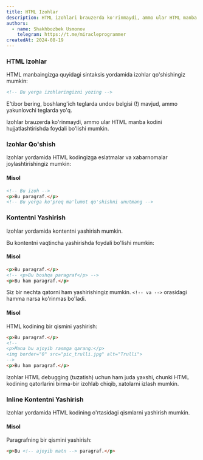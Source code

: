 ```yaml
---
title: HTML Izohlar
description: HTML izohlari brauzerda ko'rinmaydi, ammo ular HTML manba kodini hujjatlashtirishga yordam beradi.
authors:
  - name: Shakhbozbek Usmonov
    telegram: https://t.me/miracleprogrammer
createdAt: 2024-08-19
---
```


### HTML Izohlar

HTML manbaingizga quyidagi sintaksis yordamida izohlar qo'shishingiz mumkin:

```html
<!-- Bu yerga izohlaringizni yozing -->
```

E'tibor bering, boshlang'ich teglarda undov belgisi (!) mavjud, ammo yakunlovchi teglarda yo'q.

<Callout type='warn' title='Eslatma'>
  Izohlar brauzerda ko'rinmaydi, ammo ular HTML manba kodini hujjatlashtirishda foydali bo'lishi mumkin.
</Callout>

### Izohlar Qo'shish
Izohlar yordamida HTML kodingizga eslatmalar va xabarnomalar joylashtirishingiz mumkin:

#### Misol
```html
<!-- Bu izoh -->
<p>Bu paragraf.</p>
<!-- Bu yerga ko'proq ma'lumot qo'shishni unutmang -->
```

### Kontentni Yashirish
Izohlar yordamida kontentni yashirish mumkin.

Bu kontentni vaqtincha yashirishda foydali bo'lishi mumkin:

#### Misol
```html
<p>Bu paragraf.</p>
<!-- <p>Bu boshqa paragraf</p> -->
<p>Bu ham paragraf.</p>
```

Siz bir nechta qatorni ham yashirishingiz mumkin. `<!-- va -->` orasidagi hamma narsa ko'rinmas bo'ladi.

#### Misol
HTML kodining bir qismini yashirish:

```html
<p>Bu paragraf.</p>
<!--
<p>Mana bu ajoyib rasmga qarang:</p>
<img border="0" src="pic_trulli.jpg" alt="Trulli">
-->
<p>Bu ham paragraf.</p>
```

<Callout>
  Izohlar HTML debugging (tuzatish) uchun ham juda yaxshi, chunki HTML kodining qatorlarini birma-bir izohlab chiqib, xatolarni izlash mumkin.
</Callout>

### Inline Kontentni Yashirish
Izohlar yordamida HTML kodining o'rtasidagi qismlarni yashirish mumkin.

#### Misol
Paragrafning bir qismini yashirish:

```html
<p>Bu <!-- ajoyib matn --> paragraf.</p>
```